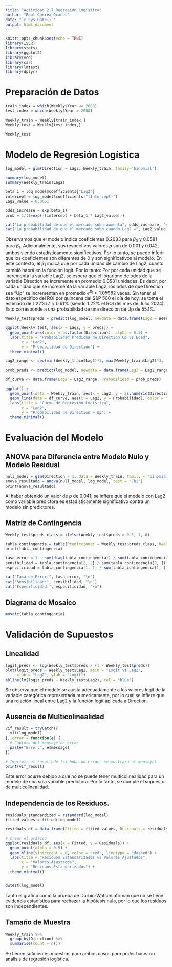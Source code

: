 ```yaml
---
title: "Actividad 2.7 Regresión Logística"
author: "Raúl Correa Ocañas"
date: "`r Sys.Date()`"
output: html_document
---
```


```r
knitr::opts_chunk$set(echo = TRUE)
library(ISLR)
library(stats)
library(ggplot2)
library(vcd)
library(car)
library(lmtest)
library(dplyr)
```

# Preparación de Datos

```r
train_index = which(Weekly$Year <= 2008)
test_index = which(Weekly$Year > 2008)

Weekly_train = Weekly[train_index,]
Weekly_test = Weekly[test_index,]

Weekly_test
```

# Modelo de Regresión Logística

```r
log_model = glm(Direction ~ Lag2, Weekly_train, family='binomial')

summary(log_model)
summary(Weekly_train$Lag2)
```

```r
beta_1 = log_model$coefficients["Lag2"]
intercept = log_model$coefficients["(Intercept)"]
Lag2_value = 0.0061

odds_increase = exp(beta_1)
prob = 1/(1+exp(-(intercept + beta_1 * Lag2_value)))

cat("La probabilidad de que el mercado suba aumenta", odds_increase, "veces por cada unidad de Lag2\n")
cat("La probabilidad de que el mercado suba cuando Lag2 =", Lag2_value, "es de", prob, "\n")
```

Observamos que el modelo indica coeficientes $0.2033$ para $\beta_0$ y $0.0581$ para $\beta_1$. Adicionalmente, sus respectivos valores $p$ son de $0.001$ y $0.042$, ambos siendo estadísticamente significativos. Por lo tanto, se puede inferir que los coeficientes son diferentes de $0$ y son significativos al modelo. En este contexto, el $\beta_1$ indica que por cada unidad de cambio de Lag2, cuanto cambió habrá en la función logit. Por lo tanto: Por por cada unidad que se incrementa la variable Lag2, se espera que el logaritmo de odds de la variable Direction se incremente en promedio $0.0581$ unidades. Es decir, por cada unidad que se incrementa la variable Lag2, los odds de que Direction sea "Up" se incrementan en promedio $e^{\beta_1}\approx1.05982$ veces. Sin tener el dato específico del ROI por quincena del S&P 500 el día de hoy, se toma el estimado de $1.22 \% / 2\approx0.61\%$ (siendo $1.22\%$ el ROI del mes de Julio 2024). Esto corresponde a una probabilidad de una dirección de Up de $55.1\%$.

```r
Weekly_test$preds = predict(log_model, newdata = data.frame(Lag2 = Weekly_test$Lag2), type = "response")

ggplot(Weekly_test, aes(x = Lag2, y = preds)) +
  geom_point(aes(color = as.factor(Direction)), alpha = 0.5) +
  labs(title = "Probabilidad Predicha de Direction Up vs Edad",
       x = "Lag2",
       y = "Probabilidad de Direction") +
  theme_minimal()
```

```r
Lag2_range <- seq(min(Weekly_train$Lag2)*3, max(Weekly_train$Lag2)*3, length.out = 100)

prob_preds <- predict(log_model, newdata = data.frame(Lag2 = Lag2_range), type = "response")

df_curve <- data.frame(Lag2 = Lag2_range, Probabilidad = prob_preds)

ggplot() +
  geom_point(data = Weekly_train, aes(x = Lag2, y = as.numeric(Direction) - 1), alpha = 0.5, color = "blue") +
  geom_line(data = df_curve, aes(x = Lag2, y = Probabilidad), color = "red", size = 1) +
  labs(title = "Curva de Regresión Logística",
       x = "Lag2",
       y = "Probabilidad de Direction = Up") +
  theme_minimal()
```

# Evaluación del Modelo

## ANOVA para Diferencia entre Modelo Nulo y Modelo Residual

```r
null_model = glm(Direction ~ 1, data = Weekly_train, family = "binomial")
anova_resultado = anova(null_model, log_model, test = "Chi")
print(anova_resultado)
```

Al haber obtenido un valor de $p$ de $0.041$, se infiere que el modelo con Lag2 como variable predictora es estadísticamente significativo contra un modelo sin predictores.

## Matriz de Contingencia

```r
Weekly_test$preds_class = ifelse(Weekly_test$preds > 0.5, 1, 0)

tabla_contingencia = table(Predicciones = Weekly_test$preds_class, Real = Weekly_test$Direction)
print(tabla_contingencia)

tasa_error = 1 - sum(diag(tabla_contingencia)) / sum(tabla_contingencia)
sensibilidad = tabla_contingencia[2, 2] / sum(tabla_contingencia[2, ])
especificidad = tabla_contingencia[1, 1] / sum(tabla_contingencia[1, ])

cat("Tasa de Error:", tasa_error, "\n")
cat("Sensibilidad:", sensibilidad, "\n")
cat("Especificidad:", especificidad, "\n")
```

## Diagrama de Mosaico

```r
mosaic(tabla_contingencia)
```

# Validación de Supuestos

## Linealidad

```r
logit_preds <- log(Weekly_test$preds / (1 - Weekly_test$preds))
plot(logit_preds ~ Weekly_test$Lag2, main = "Logit vs Lag2",
     xlab = "Lag2", ylab = "Logit")
abline(lm(logit_preds ~ Weekly_test$Lag2), col = "blue")
```

Se observa que el modelo se ajusta adecuadamente a los valores logit de la variable categórica representada numericamente, por lo cual se infiere que una relación lineal entre Lag2 y la función logit aplicada a Direction.

## Ausencia de Multicolinealidad

```r
vif_result = tryCatch({
  vif(log_model)
}, error = function(e) {
  # Captura del mensaje de error
  paste("Error:", e$message)
})

# Imprimir el resultado (si hubo un error, se mostrará el mensaje)
print(vif_result)
```

Este error ocurre debido a que no se puede tener multicolinealidad para un modelo de una sola variable predictora. Por lo tanto, se cumple el supuesto de multicolinealidad.

## Independencia de los Residuos.

```r
residuals_standardized = rstandard(log_model)
fitted_values = fitted(log_model)

residuals_df = data.frame(Fitted = fitted_values, Residuals = residuals_standardized)

# Crear el gráfico
ggplot(residuals_df, aes(x = Fitted, y = Residuals)) +
  geom_point(alpha = 0.5) +
  geom_hline(yintercept = 0, color = "red", linetype = "dashed") +
  labs(title = "Residuos Estandarizados vs Valores Ajustados",
       x = "Valores Ajustados",
       y = "Residuos Estandarizados") +
  theme_minimal()


dwtest(log_model)
```

Tanto el gráfico como la prueba de Durbin-Watson afirman que no se tiene evidencia estadística para rechazar la hipótesis nula, por lo que los residuos son independientes.

## Tamaño de Muestra

```r
Weekly_train %>%
  group_by(Direction) %>%
  summarise(count = n())
```

Se tienen suficientes muestras para ambos casos para poder hacer un análisis de regresión logística.
